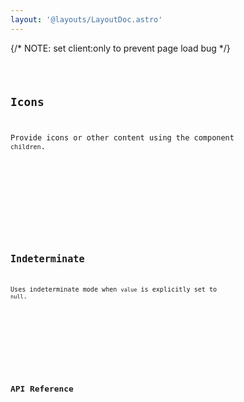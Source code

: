 ```yaml
---
layout: '@layouts/LayoutDoc.astro'
---
```




<Preview client:load>
	<Fragment slot="preview">
		{/* NOTE: set client:only to prevent page load bug */}
		<Example client:only="react" />
	</Fragment>
	<Fragment slot="code">
		<Code code={ExampleRaw} lang="tsx" />
	</Fragment>
</Preview>

## Icons

Provide icons or other content using the component `children`.

<Preview client:load>
	<Fragment slot="preview">
		<ExampleIcons client:only="react" />
	</Fragment>
	<Fragment slot="code">
		<Code code={ExampleIconsRaw} lang="tsx" />
	</Fragment>
</Preview>

## Indeterminate

Uses indeterminate mode when `value` is explicitly set to `null`.

<Preview client:load>
	<Fragment slot="preview">
		<ExampleIndeterminate client:only="react" />
	</Fragment>
	<Fragment slot="code">
		<Code code={ExampleIndeterminateRaw} lang="tsx" />
	</Fragment>
</Preview>

## API Reference

<ApiTable   />
